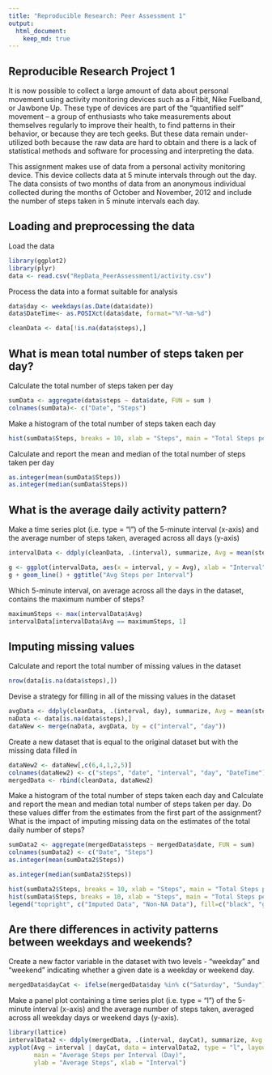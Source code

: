 ```yaml
---
title: "Reproducible Research: Peer Assessment 1"
output: 
  html_document:
    keep_md: true
---
```

## Reproducible Research Project 1
It is now possible to collect a large amount of data about personal movement using activity monitoring devices such as a Fitbit, Nike Fuelband, or Jawbone Up. These type of devices are part of the “quantified self” movement – a group of enthusiasts who take measurements about themselves regularly to improve their health, to find patterns in their behavior, or because they are tech geeks. But these data remain under-utilized both because the raw data are hard to obtain and there is a lack of statistical methods and software for processing and interpreting the data.

This assignment makes use of data from a personal activity monitoring device. This device collects data at 5 minute intervals through out the day. The data consists of two months of data from an anonymous individual collected during the months of October and November, 2012 and include the number of steps taken in 5 minute intervals each day.

## Loading and preprocessing the data
Load the data
```r
library(ggplot2)
library(plyr)
data <- read.csv("RepData_PeerAssessment1/activity.csv")
```
Process the data into a format suitable for analysis
```r
data$day <- weekdays(as.Date(data$date))
data$DateTime<- as.POSIXct(data$date, format="%Y-%m-%d")

cleanData <- data[!is.na(data$steps),]
```
## What is mean total number of steps taken per day?
Calculate the total number of steps taken per day
```r
sumData <- aggregate(data$steps ~ data$date, FUN = sum )
colnames(sumData)<- c("Date", "Steps")
```
Make a histogram of the total number of steps taken each day
```r
hist(sumData$Steps, breaks = 10, xlab = "Steps", main = "Total Steps per Day")
```
Calculate and report the mean and median of the total number of steps taken per day
```r
as.integer(mean(sumData$Steps))
as.integer(median(sumData$Steps))
```
## What is the average daily activity pattern?
Make a time series plot (i.e. type = "l") of the 5-minute interval (x-axis) and the average number of steps taken, averaged across all days (y-axis)
```r
intervalData <- ddply(cleanData, .(interval), summarize, Avg = mean(steps))

g <- ggplot(intervalData, aes(x = interval, y = Avg), xlab = "Interval", ylab = "Avg Steps")
g + geom_line() + ggtitle("Avg Steps per Interval")
```
Which 5-minute interval, on average across all the days in the dataset, contains the maximum number of steps?
```r
maximumSteps <- max(intervalData$Avg)
intervalData[intervalData$Avg == maximumSteps, 1]
```
## Imputing missing values
Calculate and report the total number of missing values in the dataset
```r
nrow(data[is.na(data$steps),])
```
Devise a strategy for filling in all of the missing values in the dataset
```r
avgData <- ddply(cleanData, .(interval, day), summarize, Avg = mean(steps))
naData <- data[is.na(data$steps),]
dataNew <- merge(naData, avgData, by = c("interval", "day"))
```
Create a new dataset that is equal to the original dataset but with the missing data filled in
```r
dataNew2 <- dataNew[,c(6,4,1,2,5)]
colnames(dataNew2) <- c("steps", "date", "interval", "day", "DateTime")
mergedData <- rbind(cleanData, dataNew2)
```
Make a histogram of the total number of steps taken each day and Calculate and report the mean and median total number of steps taken per day. Do these values differ from the estimates from the first part of the assignment? What is the impact of imputing missing data on the estimates of the total daily number of steps?
```r
sumData2 <- aggregate(mergedData$steps ~ mergedData$date, FUN = sum)
colnames(sumData2) <- c("Date", "Steps")
as.integer(mean(sumData2$Steps))
```
```r
as.integer(median(sumData2$Steps))
```
```r
hist(sumData2$Steps, breaks = 10, xlab = "Steps", main = "Total Steps per Day (Fixes NAs)", col = "Black")
hist(sumData$Steps, breaks = 10, xlab = "Steps", main = "Total Steps per Day (Fixes NAs)", col = "Grey", add = T)
legend("topright", c("Imputed Data", "Non-NA Data"), fill=c("black", "grey") )
```
## Are there differences in activity patterns between weekdays and weekends?
Create a new factor variable in the dataset with two levels - “weekday” and “weekend” indicating whether a given date is a weekday or weekend day.
```r
mergedData$dayCat <- ifelse(mergedData$day %in% c("Saturday", "Sunday"), "Weekend", "Weekday")
```
Make a panel plot containing a time series plot (i.e. type = “l”) of the 5-minute interval (x-axis) and the average number of steps taken, averaged across all weekday days or weekend days (y-axis).
```r
library(lattice)
intervalData2 <- ddply(mergedData, .(interval, dayCat), summarize, Avg = mean(steps))
xyplot(Avg ~ interval | dayCat, data = intervalData2, type = "l", layout = c(1,2),
       main = "Average Steps per Interval (Day)",
       ylab = "Average Steps", xlab = "Interval")
```


